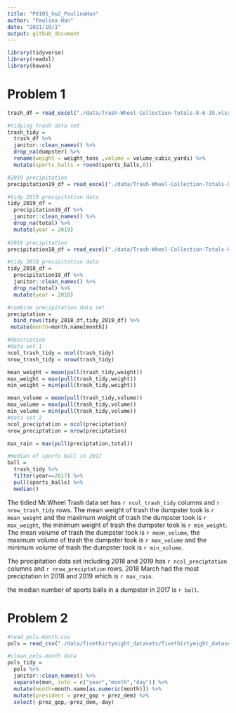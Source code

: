 ```yaml
---
title: "P8105_hw2_PaulinaHan"
author: "Paulina Han"
date: "2021/10/1"
output: github_document
---
```


```r
library(tidyverse)
library(readxl)
library(haven)
```

# Problem 1
```r
trash_df = read_excel("./data/Trash-Wheel-Collection-Totals-8-6-19.xlsx", sheet = "Mr. Trash Wheel",range = cell_cols("A:N")) #rows?

#tidying trash data set
trash_tidy = 
  trash_df %>% 
  janitor::clean_names() %>% 
  drop_na(dumpster) %>% 
  rename(weight = weight_tons ,volume = volume_cubic_yards) %>% 
  mutate(sports_balls = round(sports_balls,0))

#2019 precipitation
precipitation19_df = read_excel("./data/Trash-Wheel-Collection-Totals-8-6-19.xlsx",sheet = "2019 Precipitation", range = "A2:B14")

#tidy 2019 precipitation data
tidy_2019_df =
  precipitation19_df %>% 
  janitor::clean_names() %>% 
  drop_na(total) %>% 
  mutate(year = 2019)
  
#2018 precipitation
precipitation18_df = read_excel("./data/Trash-Wheel-Collection-Totals-8-6-19.xlsx",sheet = "2018 Precipitation", range = "A2:B14")

#tidy 2018 precipitation data
tidy_2018_df =
  precipitation19_df %>% 
  janitor::clean_names() %>% 
  drop_na(total) %>% 
  mutate(year = 2018)  

#combine precipitation data set
preciptation = 
  bind_rows(tidy_2018_df,tidy_2019_df) %>% 
 mutate(month=month.name[month])

#description 
#data set 1
ncol_trash_tidy = ncol(trash_tidy)
nrow_trash_tidy = nrow(trash_tidy)

mean_weight = mean(pull(trash_tidy,weight))
max_weight = max(pull(trash_tidy,weight))
min_weight = min(pull(trash_tidy,weight))

mean_volume = mean(pull(trash_tidy,volume))
max_volume = max(pull(trash_tidy,volume))
min_volume = min(pull(trash_tidy,volume))
#data set 2
ncol_preciptation = ncol(preciptation)
nrow_preciptation = nrow(preciptation)

max_rain = max(pull(preciptation,total))

#median of sports ball in 2017
ball =
  trash_tidy %>% 
  filter(year==2017) %>% 
  pull(sports_balls) %>% 
  median()

```

The tidied Mr.Wheel Trash data set has `r ncol_trash_tidy` columns and `r nrow_trash_tidy ` rows. The mean weight of trash the dumpster took is `r mean_weight` and the maximum weight of trash the dumpster took is `r max_weight`, the minimum weight of trash the dumpster took is `r min_weight`. The mean volume of trash the dumpster took is `r mean_volume`, the maximum volume of trash the dumpster took is `r max_volume` and the minimum volume of trash the dumpster took is `r min_volume`.

The precipitation data set including 2018 and 2019 has `r ncol_preciptation` columns and `r nrow_preciptation` rows. 2018 March had the most preciptation in 2018 and 2019 which is `r max_rain`.

the median number of sports balls in a dumpster in 2017 is `r ball`.

# Problem 2
```r
#read pols-month.csv
pols = read_csv("./data/fivethirtyeight_datasets/fivethirtyeight_datasets/pols-month.csv")

#clean pols-month data
pols_tidy = 
  pols %>% 
  janitor::clean_names() %>% 
  separate(mon, into = c("year","month","day")) %>% 
  mutate(month=month.name[as.numeric(month)]) %>% 
  mutate(president = prez_gop + prez_dem) %>% 
  select(-prez_gop,-prez_dem,-day)
  
  
  
  
  
  

```

